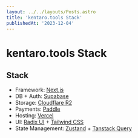 ```yaml
---
layout: ../../layouts/Posts.astro
title: 'kentaro.tools Stack'
publishedAt: '2023-12-04'
---
```


# kentaro.tools Stack

## Stack
- Framework: [Next.js](https://nextjs.org/)
- DB + Auth: [Supabase](https://supabase.com/)
- Storage: [Cloudflare R2](https://www.cloudflare.com/developer-platform/r2/)
- Payments: [Paddle](https://www.paddle.com/)
- Hosting: [Vercel](https://vercel.com)
- UI: [Radix UI](https://www.radix-ui.com/) + [Tailwind CSS](https://tailwindcss.com/)
- State Management: [Zustand](https://github.com/pmndrs/zustand) + [Tanstack Query](https://tanstack.com/query/latest)